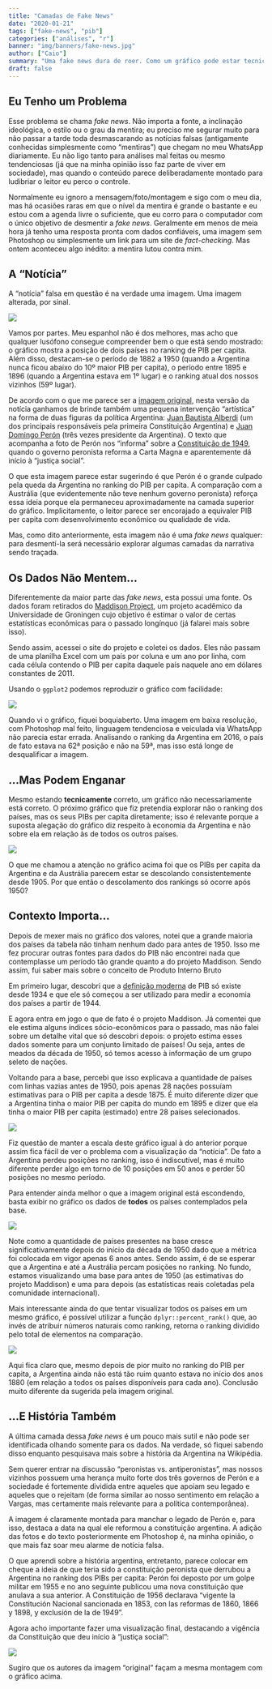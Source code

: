 ```yaml
---
title: "Camadas de Fake News"
date: "2020-01-21"
tags: ["fake-news", "pib"]
categories: ["análises", "r"]
banner: "img/banners/fake-news.jpg"
author: ["Caio"]
summary: "Uma fake news dura de roer. Como um gráfico pode estar tecnicamente certo e ao mesmo tempo não ser correto."
draft: false
---
```


## Eu Tenho um Problema

Esse problema se chama *fake news*. Não importa a fonte, a inclinação
ideológica, o estilo ou o grau da mentira; eu preciso me segurar muito
para não passar a tarde toda desmascarando as notícias falsas
(antigamente conhecidas simplesmente como “mentiras”) que chegam no meu
WhatsApp diariamente. Eu não ligo tanto para análises mal feitas ou
mesmo tendenciosas (já que na minha opinião isso faz parte de viver em
sociedade), mas quando o conteúdo parece deliberadamente montado para
ludibriar o leitor eu perco o controle.

Normalmente eu ignoro a mensagem/foto/montagem e sigo com o meu dia, mas
há ocasiões raras em que o nível da mentira é grande o bastante e eu
estou com a agenda livre o suficiente, que eu corro para o computador
com o único objetivo de desmentir a *fake news*. Geralmente em menos de
meia hora já tenho uma resposta pronta com dados confiáveis, uma imagem
sem Photoshop ou simplesmente um link para um site de *fact-checking*.
Mas ontem aconteceu algo inédito: a mentira lutou contra mim.

## A “Notícia”

A “notícia” falsa em questão é na verdade uma imagem. Uma imagem
alterada, por sinal.

<img src="/blog/2020-01-21-fake-news_files/photo_2020-01-21_12-37-31.jpg" style="display: block; margin: auto;" />

Vamos por partes. Meu espanhol não é dos melhores, mas acho que qualquer
lusófono consegue compreender bem o que está sendo mostrado: o gráfico
mostra a posição de dois países no ranking de PIB per capita. Além
disso, destacam-se o período de 1882 a 1950 (quando a Argentina nunca
ficou abaixo do 10º maior PIB per capita), o período entre 1895 e 1896
(quando a Argentina estava em 1º lugar) e o ranking atual dos nossos
vizinhos (59º lugar).

De acordo com o que me parece ser a [imagem
original](https://twitter.com/rcas1/status/1068171172766994432), nesta
versão da notícia ganhamos de brinde também uma pequena intervenção
“artística” na forma de duas figuras da política Argentina: [Juan
Bautista Alberdi](https://pt.wikipedia.org/wiki/Juan_Bautista_Alberdi)
(um dos principais responsáveis pela primeira Constituição Argentina) e
[Juan Domingo
Perón](https://pt.wikipedia.org/wiki/Juan_Domingo_Per%C3%B3n) (três
vezes presidente da Argentina). O texto que acompanha a foto de Perón
nos “informa” sobre a [Constituição
de 1949](https://pt.wikipedia.org/wiki/Constituição_Argentina#A_Constituição_de_53_e_a_história_política_argentina),
quando o governo peronista reforma a Carta Magna e aparentemente dá
início à “justiça social”.

O que esta imagem parece estar sugerindo é que Perón é o grande culpado
pela queda da Argentina no ranking do PIB per capita. A comparação com a
Austrália (que evidentemente não teve nenhum governo peronista) reforça
essa ideia porque ela permaneceu aproximadamente na camada superior do
gráfico. Implicitamente, o leitor parece ser encorajado a equivaler PIB
per capita com desenvolvimento econômico ou qualidade de vida.

Mas, como dito anteriormente, esta imagem não é uma *fake news*
qualquer: para desmentí-la será necessário explorar algumas camadas da
narrativa sendo traçada.

## Os Dados Não Mentem…

Diferentemente da maior parte das *fake news*, esta possui uma fonte. Os
dados foram retirados do [Maddison
Project](https://www.rug.nl/ggdc/historicaldevelopment/maddison/releases/maddison-project-database-2018),
um projeto acadêmico da Universidade de Groningen cujo objetivo é
estimar o valor de certas estatísticas econômicas para o passado
longínquo (já falarei mais sobre isso).

Sendo assim, acessei o site do projeto e coletei os dados. Eles não
passam de uma planilha Excel com um país por coluna e um ano por linha,
com cada célula contendo o PIB per capita daquele país naquele ano em
dólares constantes de 2011.

Usando o `ggplot2` podemos reproduzir o gráfico com facilidade:

<img src="/blog/2020-01-21-fake-news_files/figure-gfm/unnamed-chunk-2-1.png" style="display: block; margin: auto;" />

Quando vi o gráfico, fiquei boquiaberto. Uma imagem em baixa resolução,
com Photoshop mal feito, linguagem tendenciosa e veiculada via WhatsApp
não parecia estar errada. Analisando o ranking da Argentina em 2016, o
país de fato estava na 62ª posição e não na 59ª, mas isso está longe de
desqualificar a imagem.

## …Mas Podem Enganar

Mesmo estando **tecnicamente** correto, um gráfico não necessariamente
está correto. O próximo gráfico que fiz pretendia explorar não o ranking
dos países, mas os seus PIBs per capita diretamente; isso é relevante
porque a suposta alegação do gráfico diz respeito à economia da
Argentina e não sobre ela em relação às de todos os outros países.

<img src="/blog/2020-01-21-fake-news_files/figure-gfm/unnamed-chunk-3-1.png" style="display: block; margin: auto;" />

O que me chamou a atenção no gráfico acima foi que os PIBs per capita da
Argentina e da Austrália parecem estar se descolando consistentemente
desde 1905. Por que então o descolamento dos rankings só ocorre após
1950?

## Contexto Importa…

Depois de mexer mais no gráfico dos valores, notei que a grande maioria
dos países da tabela não tinham nenhum dado para antes de 1950. Isso me
fez procurar outras fontes para dados do PIB não encontrei nada que
contemplasse um período tão grande quanto a do projeto Maddison. Sendo
assim, fui saber mais sobre o conceito de Produto Interno Bruto

Em primeiro lugar, descobri que a [definição
moderna](https://en.wikipedia.org/wiki/Gross_domestic_product) de PIB só
existe desde 1934 e que ele só começou a ser utilizado para medir a
economia dos países a partir de 1944.

E agora entra em jogo o que de fato é o projeto Maddison. Já comentei
que ele estima alguns índices sócio-econômicos para o passado, mas não
falei sobre um detalhe vital que só descobri depois: o projeto estima
esses dados somente para um conjunto limitado de países\! Ou seja, antes
de meados da década de 1950, só temos acesso à informação de um grupo
seleto de nações.

Voltando para a base, percebi que isso explicava a quantidade de países
com linhas vazias antes de 1950, pois apenas 28 nações possuíam
estimativas para o PIB per capita a desde 1875. É muito diferente dizer
que a Argentina tinha o maior PIB per capita do mundo em 1895 e dizer
que ela tinha o maior PIB per capita (estimado) entre 28 países
selecionados.

<img src="/blog/2020-01-21-fake-news_files/figure-gfm/unnamed-chunk-4-1.png" style="display: block; margin: auto;" />

Fiz questão de manter a escala deste gráfico igual à do anterior porque
assim fica fácil de ver o problema com a visualização da “notícia”. De
fato a Argentina perdeu posições no ranking, isso é indiscutível, mas é
muito diferente perder algo em torno de 10 posições em 50 anos e perder
50 posições no mesmo período.

Para entender ainda melhor o que a imagem original está escondendo,
basta exibir no gráfico os dados de **todos** os países contemplados
pela base.

<img src="/blog/2020-01-21-fake-news_files/figure-gfm/unnamed-chunk-5-1.png" style="display: block; margin: auto;" />

Note como a quantidade de países presentes na base cresce
significativamente depois do início da década de 1950 dado que a métrica
foi colocada em vigor apenas 6 anos antes. Sendo assim, é de se esperar
que a Argentina e até a Austrália percam posições no ranking. No fundo,
estamos visualizando uma base para antes de 1950 (as estimativas do
projeto Maddison) e uma para depois (as estatísticas reais coletadas
pela comunidade internacional).

Mais interessante ainda do que tentar visualizar todos os países em um
mesmo gráfico, é possível utilizar a função `dplyr::percent_rank()` que,
ao invés de atribuir números naturais como ranking, retorna o ranking
dividido pelo total de elementos na comparação.

<img src="/blog/2020-01-21-fake-news_files/figure-gfm/unnamed-chunk-6-1.png" style="display: block; margin: auto;" />

Aqui fica claro que, mesmo depois de pior muito no ranking do PIB per
capita, a Argentina ainda não está tão ruim quanto estava no início dos
anos 1880 (em relação a todos os países disponíveis para cada ano).
Conclusão muito diferente da sugerida pela imagem original.

## …E História Também

A última camada dessa *fake news* é um pouco mais sutil e não pode ser
identificada olhando somente para os dados. Na verdade, só fiquei
sabendo disso enquanto pesquisava mais sobre a história da Argentina na
Wikipédia.

Sem querer entrar na discussão “peronistas vs. antiperonistas”, mas
nossos vizinhos possuem uma herança muito forte dos três governos de
Perón e a sociedade é fortemente dividida entre aqueles que apoiam seu
legado e aqueles que o rejeitam (de forma similar ao nosso sentimento em
relação a Vargas, mas certamente mais relevante para a política
contemporânea).

A imagem é claramente montada para manchar o legado de Perón e, para
isso, destaca a data na qual ele reformou a constituição argentina. A
adição das fotos e do texto posteriormente em Photoshop é, na minha
opinião, o que mais faz soar meu alarme de notícia falsa.

O que aprendi sobre a história argentina, entretanto, parece colocar em
cheque a ideia de que teria sido a constituição peronista que derrubou a
Argentina no ranking dos PIBs per capita: Perón foi deposto por um golpe
militar em 1955 e no ano seguinte publicou uma nova constituição que
anulava a sua anterior. A Constituição de 1956 declarava “vigente la
Constitución Nacional sancionada en 1853, con las reformas de 1860, 1866
y 1898, y exclusión de la de 1949”.

Agora acho importante fazer uma visualização final, destacando a
vigência da Constituição que deu início à “justiça social”:

<img src="/blog/2020-01-21-fake-news_files/figure-gfm/unnamed-chunk-7-1.png" style="display: block; margin: auto;" />

Sugiro que os autores da imagem “original” façam a mesma montagem com o
gráfico acima.
